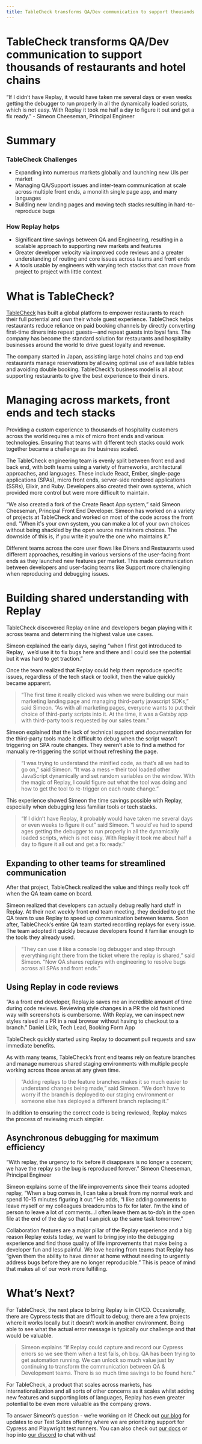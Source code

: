 ```yaml
---
title: TableCheck transforms QA/Dev communication to support thousands of restaurants and hotel chains
---
```


# TableCheck transforms QA/Dev communication to support thousands of restaurants and hotel chains

<Callout type="info" emoji="🪄">
“If I didn’t have Replay, it would have taken me several days or even weeks getting the debugger to run properly in all the dynamically loaded scripts, which is not easy. With Replay it took me half a day to figure it out and get a fix ready.” - Simeon Cheeseman, Principal Engineer

</Callout>

# Summary

### TableCheck Challenges

- Expanding into numerous markets globally and launching new UIs per market
- Managing QA/Support issues and inter-team communication at scale across multiple front ends, a monolith single page app, and many languages
- Building new landing pages and moving tech stacks resulting in hard-to-reproduce bugs

### How Replay helps

- Significant time savings between QA and Engineering, resulting in a scalable approach to supporting new markets and features
- Greater developer velocity via improved code reviews and a greater understanding of routing and core issues across teams and front ends
- A tools usable by engineers with varying tech stacks that can move from project to project with little context

# What is TableCheck?

[TableCheck](https://www.tablecheck.com/en/company/) has built a global platform to empower restaurants to reach their full potential and own their whole guest experience. TableCheck helps restaurants reduce reliance on paid booking channels by directly converting first-time diners into repeat guests⁠—and repeat guests into loyal fans. The company has become the standard solution for restaurants and hospitality businesses around the world to drive guest loyalty and revenue.

The company started in Japan, assisting large hotel chains and top end restaurants manage reservations by allowing optimal use of available tables and avoiding double booking. TableCheck’s business model is all about supporting restaurants to give the best experience to their diners.

# Managing across markets, front ends and tech stacks

Providing a custom experience to thousands of hospitality customers across the world requires a mix of micro front ends and various technologies. Ensuring that teams with different tech stacks could work together became a challenge as the business scaled.

The TableCheck engineering team is evenly split between front end and back end, with both teams using a variety of frameworks, architectural approaches, and languages. These include React, Ember, single-page applications (SPAs), micro front ends, server-side rendered applications (SSRs), Elixir, and Ruby. Developers also created their own systems, which provided more control but were more difficult to maintain.

“We also created a fork of the Create React App system,” said Simeon Cheeseman, Principal Front End Developer. Simeon has worked on a variety of projects at TableCheck and worked on most of the code across the front end. “When it's your own system, you can make a lot of your own choices without being shackled by the open source maintainers choices. The downside of this is, if you write it you’re the one who maintains it.”

Different teams across the core user flows like Diners and Restaurants used different approaches, resulting in various versions of the user-facing front ends as they launched new features per market. This made communication between developers and user-facing teams like Support more challenging when reproducing and debugging issues.

# Building shared understanding with Replay

TableCheck discovered Replay online and developers began playing with it across teams and determining the highest value use cases.

Simeon explained the early days, saying “when I first got introduced to Replay,  we’d use it to fix bugs here and there and I could see the potential but it was hard to get traction.”

Once the team realized that Replay could help them reproduce specific issues, regardless of the tech stack or toolkit, then the value quickly became apparent.

> “The first time it really clicked was when we were building our main marketing landing page and managing third-party javascript SDKs,” said Simeon. “As with all marketing pages, everyone wants to put their choice of third-party scripts into it. At the time, it was a Gatsby app with third-party tools requested by our sales team.”
> 

Simeon explained that the lack of technical support and documentation for the third-party tools made it difficult to debug when the script wasn’t triggering on SPA route changes. They weren’t able to find a method for manually re-triggering the script without refreshing the page.

> “I was trying to understand the minified code, as that’s all we had to go on,” said Simeon. “It was a mess – their tool loaded other JavaScript dynamically and set random variables on the window. With the magic of Replay, I could figure out what the tool was doing and how to get the tool to re-trigger on each route change.”
> 

This experience showed Simeon the time savings possible with Replay, especially when debugging less familiar tools or tech stacks.

> “If I didn’t have Replay, it probably would have taken me several days or even weeks to figure it out” said Simeon. “I would've had to spend ages getting the debugger to run properly in all the dynamically loaded scripts, which is not easy. With Replay it took me about half a day to figure it all out and get a fix ready.”
> 

## Expanding to other teams for streamlined communication

After that project, TableCheck realized the value and things really took off when the QA team came on board.

Simeon realized that developers can actually debug really hard stuff in Replay. At their next weekly front end team meeting, they decided to get the QA team to use Replay to speed up communication between teams. Soon after, TableCheck’s entire QA team started recording replays for every issue. The team adopted it quickly because developers found it familiar enough to the tools they already used.

> “They can use it like a console log debugger and step through everything right there from the ticket where the replay is shared,” said Simeon. “Now QA shares replays with engineering to resolve bugs across all SPAs and front ends.”
> 

## Using Replay in code reviews

<Callout type="info" emoji="🗽">
“As a front end developer, Replay.io saves me an incredible amount of time during code reviews. Reviewing style changes in a PR the old fashioned way with screenshots is cumbersome. With Replay, we can inspect new styles raised in a PR in a real browser without having to checkout to a branch.” Daniel Lizik, Tech Lead, Booking Form App

</Callout>

TableCheck quickly started using Replay to document pull requests and saw immediate benefits.

As with many teams, TableCheck’s front end teams rely on feature branches and manage numerous shared staging environments with multiple people working across those areas at any given time.

> “Adding replays to the feature branches makes it so much easier to understand changes being made,” said Simeon. “We don’t have to worry if the branch is deployed to our staging environment or someone else has deployed a different branch replacing it.”
> 

In addition to ensuring the correct code is being reviewed, Replay makes the process of reviewing much simpler.

## Asynchronous debugging for maximum efficiency

<Callout type="info" emoji="😇">
“With replay, the urgency to fix before it disappears is no longer a concern; we have the replay so the bug is reproduced forever.” Simeon Cheeseman, Principal Engineer

</Callout>

Simeon explains some of the life improvements since their teams adopted replay, “When a bug comes in, I can take a break from my normal work and spend 10-15 minutes figuring it out.” He adds, “I like adding comments to leave myself or my colleagues breadcrumbs to fix for later. I’m the kind of person to leave a lot of comments…I often leave them as to-do’s in the open file at the end of the day so that I can pick up the same task tomorrow.”

Collaboration features are a major pillar of the Replay experience and a big reason Replay exists today, we want to bring joy into the debugging experience and find those quality of life improvements that make being a developer fun and less painful. We love hearing from teams that  Replay has “given them the ability to have dinner at home without needing to urgently address bugs before they are no longer reproducible.” This is peace of mind that makes all of our work more fulfilling. 

# What’s Next?

For TableCheck, the next place to bring Replay is in CI/CD. Occasionally, there are Cypress tests that are difficult to debug; there are a few projects where it works locally but it doesn’t work in another environment. Being able to see what the actual error message is typically our challenge and that would be valuable. 

> Simeon explains “If Replay could capture and record our Cypress errors so we see them when a test fails, oh boy. QA has been trying to get automation running. We can unlock so much value just by continuing to transform the communication between QA & Development teams. There is so much time savings to be found here.”
> 

For TableCheck, a product that scales across markets, has internationalization and all sorts of other concerns as it scales whilst adding new features and supporting lots of languages, Replay has even greater potential to be even more valuable as the company grows.

To answer Simeon’s question - we’re working on it! Check out [our blog](https://medium.com/replay-io) for updates to our Test Suites offering where we are prioritizing support for Cypress and Playwright test runners. You can also check out [our docs](/test-suites) or hop into [our discord](https://replay.io/discord) to chat with us!